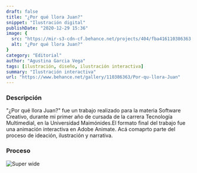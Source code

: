 ```yaml
---
draft: false
title: "¿Por qué llora Juan?"
snippet: "Ilustración digital"
publishDate: "2020-12-29 15:36"
image: {
  src: "https://mir-s3-cdn-cf.behance.net/projects/404/fba416110386363.Y3JvcCw1MjMsNDA5LDQyMiwyNDA4.jpg",
  alt: "¿Por qué llora Juan?"
}
category: "Editorial"
author: "Agustina Garcia Vega"
tags: [ilustración, diseño, ilustración interactiva]
summary: "Ilustración interactiva"
url: "https://www.behance.net/gallery/110386363/Por-qu-llora-Juan"
---
```


### <a name="Descripción"></a>Descripción

"¿Por qué llora Juan?" fue un trabajo realizado para la materia Software Creativo, durante mi primer año de cursada de la carrera Tecnología Multimedial, en la Universidad Maimónides.El formato final del trabajo fue una animación interactiva en Adobe Animate. Acá comaprto parte del proceso de ideación, ilustración y narrativa.

### Proceso 

![Super wide](https://mir-s3-cdn-cf.behance.net/project_modules/max_1200/57566c110386363.6057dce48cdee.jpg)
